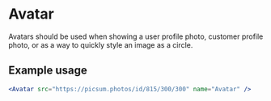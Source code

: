 
<Meta title="Components|Avatars" />

# Avatar

Avatars should be used when showing a user profile photo, customer profile photo, or as a way to quickly style an image as a circle.

<Story name="Avatar">
  <Avatar src="https://picsum.photos/id/815/300/300" name="Avatar" />
</Story>

## Example usage

```jsx
<Avatar src="https://picsum.photos/id/815/300/300" name="Avatar" />
```

<Props of={Avatar} />
